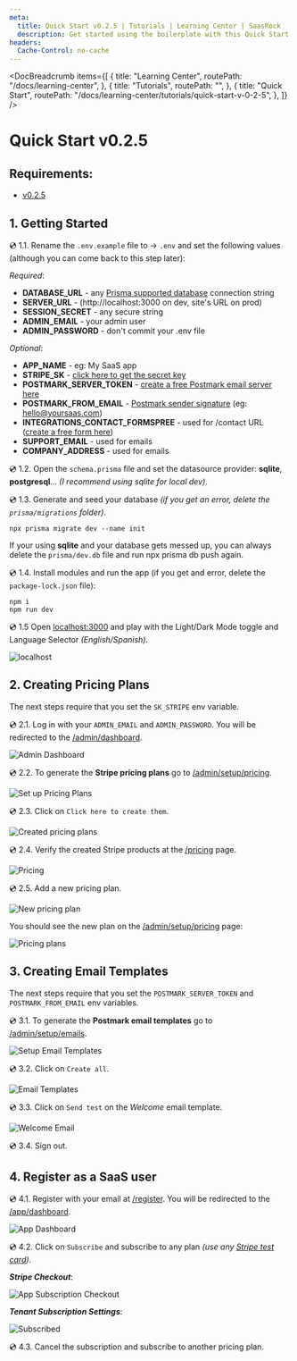 ```yaml
---
meta:
  title: Quick Start v0.2.5 | Tutorials | Learning Center | SaasRock
  description: Get started using the boilerplate with this Quick Start tutorial
headers:
  Cache-Control: no-cache
---
```



<DocBreadcrumb
  items={[
    {
      title: "Learning Center",
      routePath: "/docs/learning-center",
    },
    {
      title: "Tutorials",
      routePath: "",
    },
    {
      title: "Quick Start",
      routePath:
        "/docs/learning-center/tutorials/quick-start-v-0-2-5",
    },
  ]}
/>

# Quick Start v0.2.5

## Requirements:

- [v0.2.5](https://github.com/AlexandroMtzG/remix-saas-kit/releases/tag/0.2.5)

## 1. Getting Started

💿 1.1. Rename the `.env.example` file to &rarr; `.env` and set the following values (although you can come back to this step later):

_Required_:

- **DATABASE_URL** - any [Prisma supported database](https://www.prisma.io/docs/reference/database-reference/supported-databases) connection string
- **SERVER_URL** - (http://localhost:3000 on dev, site's URL on prod)
- **SESSION_SECRET** - any secure string
- **ADMIN_EMAIL** - your admin user
- **ADMIN_PASSWORD** - don't commit your .env file

_Optional_:

- **APP_NAME** - eg: My SaaS app
- **STRIPE_SK** - [click here to get the secret key](https://dashboard.stripe.com/test/developers)
- **POSTMARK_SERVER_TOKEN** - [create a free Postmark email server here](https://account.postmarkapp.com/servers)
- **POSTMARK_FROM_EMAIL** - [Postmark sender signature](https://account.postmarkapp.com/signature_domains) (eg: hello@yoursaas.com)
- **INTEGRATIONS_CONTACT_FORMSPREE** - used for /contact URL ([create a free form here](https://formspree.io/forms))
- **SUPPORT_EMAIL** - used for emails
- **COMPANY_ADDRESS** - used for emails

💿 1.2. Open the `schema.prisma` file and set the datasource provider: **sqlite**, **postgresql**... _(I recommend using sqlite for local dev)_.

💿 1.3. Generate and seed your database _(if you get an error, delete the `prisma/migrations` folder)_.

```
npx prisma migrate dev --name init
```

If your using **sqlite** and your database gets messed up, you can always delete the `prisma/dev.db` file and run npx prisma db push again.

💿 1.4. Install modules and run the app (if you get and error, delete the `package-lock.json` file):

```
npm i
npm run dev
```

💿 1.5 Open [localhost:3000](http://localhost:3000) and play with the Light/Dark Mode toggle and Language Selector _(English/Spanish)_.

![localhost](https://yahooder.sirv.com/saasfrontends/remix/tutorials/readme/localhost.png)

## 2. Creating Pricing Plans

The next steps require that you set the `SK_STRIPE` env variable.

💿 2.1. Log in with your `ADMIN_EMAIL` and `ADMIN_PASSWORD`. You will be redirected to the [/admin/dashboard](http://localhost:3000/admin/dashboard).

![Admin Dashboard](https://yahooder.sirv.com/saasfrontends/remix/tutorials/readme/admin-dashboard.png)

💿 2.2. To generate the **Stripe pricing plans** go to [/admin/setup/pricing](http://localhost:3000/admin/setup/pricing).

![Set up Pricing Plans](https://yahooder.sirv.com/saasfrontends/remix/tutorials/readme/admin-setup-pricing.png)

💿 2.3. Click on `Click here to create them`.

![Created pricing plans](https://yahooder.sirv.com/saasfrontends/remix/tutorials/readme/admin-pricing.png)

💿 2.4. Verify the created Stripe products at the [/pricing](http://localhost:3000/pricing) page.

![Pricing](https://yahooder.sirv.com/saasfrontends/remix/tutorials/readme/pricing.png)

💿 2.5. Add a new pricing plan.

![New pricing plan](https://yahooder.sirv.com/saasfrontends/remix/tutorials/readme/admin-pricing-new.png)

You should see the new plan on the [/admin/setup/pricing](http://localhost:3000/admin/setup/pricing) page:

![Pricing plans](https://yahooder.sirv.com/saasfrontends/remix/tutorials/readme/admin-pricing-with-custom.png)

## 3. Creating Email Templates

The next steps require that you set the `POSTMARK_SERVER_TOKEN` and `POSTMARK_FROM_EMAIL` env variables.

💿 3.1. To generate the **Postmark email templates** go to [/admin/setup/emails](http://localhost:3000/admin/setup/emails).

![Setup Email Templates](https://yahooder.sirv.com/saasfrontends/remix/tutorials/readme/admin-setup-emails.png)

💿 3.2. Click on `Create all`.

![Email Templates](https://yahooder.sirv.com/saasfrontends/remix/tutorials/readme/admin-emails.png)

💿 3.3. Click on `Send test` on the _Welcome_ email template.

![Welcome Email](https://yahooder.sirv.com/saasfrontends/remix/tutorials/readme/welcome-email.png)

💿 3.4. Sign out.

## 4. Register as a SaaS user

💿 4.1. Register with your email at [/register](http://localhost:3000/register). You will be redirected to the [/app/dashboard](http://localhost:3000/app/dashboard).

![App Dashboard](https://yahooder.sirv.com/saasfrontends/remix/tutorials/readme/app-dashboard.png)

💿 4.2. Click on `Subscribe` and subscribe to any plan _(use any [Stripe test card](https://stripe.com/docs/testing#cards))_.

**_Stripe Checkout_**:

![App Subscription Checkout](https://yahooder.sirv.com/saasfrontends/remix/tutorials/readme/app-subscription-checkout.png)

**_Tenant Subscription Settings_**:

![Subscribed](https://yahooder.sirv.com/saasfrontends/remix/tutorials/readme/app-subscribed.png)

💿 4.3. Cancel the subscription and subscribe to another pricing plan.
